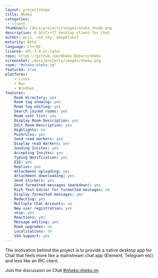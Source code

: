```yaml
---
layout: projectimage
title: Nheko
categories: 
 - client
thumbnail: /docs/projects/images/nheko_thumb.png
description: A Qt/C++17 desktop client for Chat
author: mujx, red_sky, deepbluev7
maturity: Beta
language: C++/Qt
license: GPL-3.0-or-later
repo: https://github.com/Nheko-Reborn/nheko
screenshot: /docs/projects/images/nheko.png
room: "#nheko:nheko.im"
featured: true
platforms:
    - Linux
    - Mac
    - Windows
features:
    Room directory: yes
    Room tag showing: yes
    Room tag editing: yes
    Search joined rooms: yes
    Room user list: yes
    Display Room Description: yes
    Edit Room Description: yes
    Highlights: no
    Pushrules: yes
    Send read markers: yes
    Display read markers: yes
    Sending Invites: yes
    Accepting Invites: yes
    Typing Notification: yes
    E2E: yes
    Replies: yes
    Attachment uploading: yes
    Attachment downloading: yes
    Send stickers: yes
    Send formatted messages (markdown): yes
    Rich Text Editor for formatted messages: no
    Display formatted messages: yes
    Redacting: yes
    Multiple Chat Accounts: no
    New user registration: yes
    voip: yes
    Reactions: yes
    Message editing: yes
    Room upgrades: no
    Localisations: 16
    SSO Support: yes
---
```


The motivation behind the project is to provide a native desktop app for Chat that feels more like a mainstream chat app (Element, Telegram etc) and less like an IRC client.

Join the discussion on Chat [#nheko:nheko.im](https://to.chat.dingshunyu.top/#/#nheko:nheko.im).

